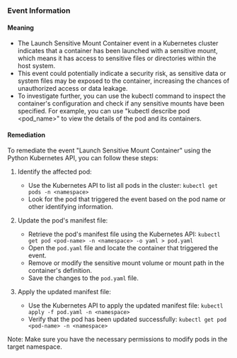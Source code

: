 
### Event Information

#### Meaning

- The Launch Sensitive Mount Container event in a Kubernetes cluster indicates that a container has been launched with a sensitive mount, which means it has access to sensitive files or directories within the host system.
- This event could potentially indicate a security risk, as sensitive data or system files may be exposed to the container, increasing the chances of unauthorized access or data leakage.
- To investigate further, you can use the kubectl command to inspect the container's configuration and check if any sensitive mounts have been specified. For example, you can use "kubectl describe pod <pod_name>" to view the details of the pod and its containers.

#### Remediation

To remediate the event "Launch Sensitive Mount Container" using the Python Kubernetes API, you can follow these steps:

1. Identify the affected pod:
   - Use the Kubernetes API to list all pods in the cluster: `kubectl get pods -n <namespace>`
   - Look for the pod that triggered the event based on the pod name or other identifying information.

2. Update the pod's manifest file:
   - Retrieve the pod's manifest file using the Kubernetes API: `kubectl get pod <pod-name> -n <namespace> -o yaml > pod.yaml`
   - Open the `pod.yaml` file and locate the container that triggered the event.
   - Remove or modify the sensitive mount volume or mount path in the container's definition.
   - Save the changes to the `pod.yaml` file.

3. Apply the updated manifest file:
   - Use the Kubernetes API to apply the updated manifest file: `kubectl apply -f pod.yaml -n <namespace>`
   - Verify that the pod has been updated successfully: `kubectl get pod <pod-name> -n <namespace>`

Note: Make sure you have the necessary permissions to modify pods in the target namespace.

